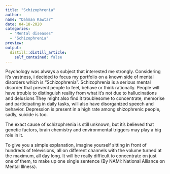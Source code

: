 ```yaml
---
title: "Schizophrenia"
author:
name: "Dahman Kawtar"
date: 04-18-2020
categories:
  - "Mental diseases"
  - "Schizophrenia"
preview: 
output:
  distill::distill_article:
    self_contained: false
---
```



Psychology was always a subject that interested me strongly. Considering it's vastness, i decided to focus my portfolio on a known side of mental disorders which is "Schizophrenia". Schizophrenia is a serious mental disorder that prevent people to feel, behave or think rationally. People will have trouble to distinguish reality from what it's not due to hallucinations and delusions They might also find it troublesome to concentrate, memorise and participating in daily tasks, will also have disorganized speech and behavior. Depression is present in a high rate among shizophrenic people, sadly, suicide is too.

The exact cause of schizophrenia is still unknown, but it's believed that genetic factors, brain chemistry and environmental triggers may play a big role in it.

To give you a simple explanation, imagine yourself sitting in front of hundreds of televisions, all on different channels with the volume turned at the maximum, all day long. It will be really difficult to concentrate on just one of them, to make up one single sentence (By NAMI: National Alliance on Mental Illness).
